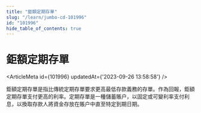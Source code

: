 ```yaml
---
title: "鉅額定期存單"
slug: "/learn/jumbo-cd-101996"
id: "101996"
hide_table_of_contents: true
---
```



# 鉅額定期存單

<ArticleMeta id={101996} updatedAt={'2023-09-26 13:58:58'} />
<div className='border-solid border-b border-t-0 my-4 border-[var(--ifm-color-gray-300)]' />

鉅額定期存單是指比傳統定期存單要求更高最低存款義務的存單。作為回報，鉅額定期存單支付更高的利率。定期存單是一種儲蓄賬户，以固定或可變利率支付利息，以換取存款人將資金存放在賬户中直至特定到期日期。
